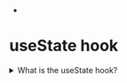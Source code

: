 
-

<div className="bg-gray-900">
<div className=" ml-72 mr-72 min-h-screen bg-stone-800 text-white items-center text-center">







<h1 className="font-extrabold text-5xl mb-8">useState hook</h1>

<details className="text-lg mb-4">
<summary className="font-bold text-cyan-500">What is the useState hook?</summary>
<h1 className="text-yellow-200">
If You wanna know more about this click on this [**Here**](https://code-xam.vercel.app/docs/DSA/arr)
</h1>
</details>


<UseState/>





























</div>
</div>
